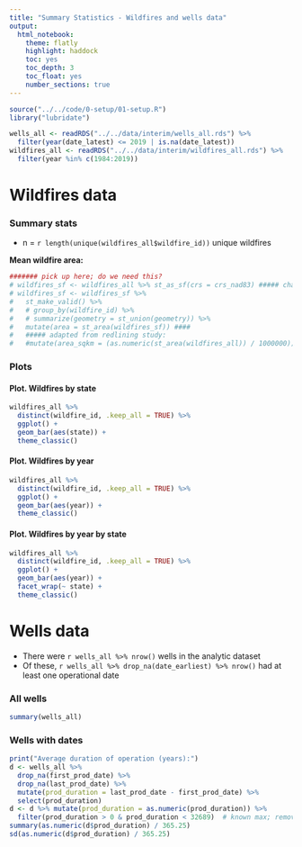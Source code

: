 ```yaml
---
title: "Summary Statistics - Wildfires and wells data"
output:
  html_notebook:
    theme: flatly
    highlight: haddock 
    toc: yes
    toc_depth: 3
    toc_float: yes
    number_sections: true
---
```


```r
source("../../code/0-setup/01-setup.R")
library("lubridate")
```

```r
wells_all <- readRDS("../../data/interim/wells_all.rds") %>% 
  filter(year(date_latest) <= 2019 | is.na(date_latest))
wildfires_all <- readRDS("../../data/interim/wildfires_all.rds") %>% 
  filter(year %in% c(1984:2019))
```


# Wildfires data

### Summary stats

 - n = `r length(unique(wildfires_all$wildfire_id))` unique wildfires

**Mean wildfire area:**

```r
####### pick up here; do we need this?
# wildfires_sf <- wildfires_all %>% st_as_sf(crs = crs_nad83) ##### change to WGS84
# wildfires_sf <- wildfires_sf %>% 
#   st_make_valid() %>% 
#   # group_by(wildfire_id) %>% 
#   # summarize(geometry = st_union(geometry)) %>% 
#   mutate(area = st_area(wildfires_sf)) ####
#   ##### adapted from redlining study:
#   #mutate(area_sqkm = (as.numeric(st_area(wildfires_all)) / 1000000))
```



### Plots

#### Plot. Wildfires by state

```r
wildfires_all %>% 
  distinct(wildfire_id, .keep_all = TRUE) %>% 
  ggplot() +
  geom_bar(aes(state)) +
  theme_classic()
```

#### Plot. Wildfires by year

```r
wildfires_all %>% 
  distinct(wildfire_id, .keep_all = TRUE) %>%
  ggplot() +
  geom_bar(aes(year)) +
  theme_classic()
```

#### Plot. Wildfires by year by state

```r
wildfires_all %>% 
  distinct(wildfire_id, .keep_all = TRUE) %>%
  ggplot() +
  geom_bar(aes(year)) +
  facet_wrap(~ state) +
  theme_classic()
```


# Wells data

- There were `r wells_all %>% nrow()` wells in the analytic dataset
- Of these, `r wells_all %>% drop_na(date_earliest) %>% nrow()` had at least one operational date


### All wells

```r
summary(wells_all)
```

### Wells with dates

```r
print("Average duration of operation (years):")
d <- wells_all %>% 
  drop_na(first_prod_date) %>% 
  drop_na(last_prod_date) %>% 
  mutate(prod_duration = last_prod_date - first_prod_date) %>% 
  select(prod_duration)
d <- d %>% mutate(prod_duration = as.numeric(prod_duration)) %>%  
  filter(prod_duration > 0 & prod_duration < 32689)  # known max; removes errors
summary(as.numeric(d$prod_duration) / 365.25)
sd(as.numeric(d$prod_duration) / 365.25)
```


